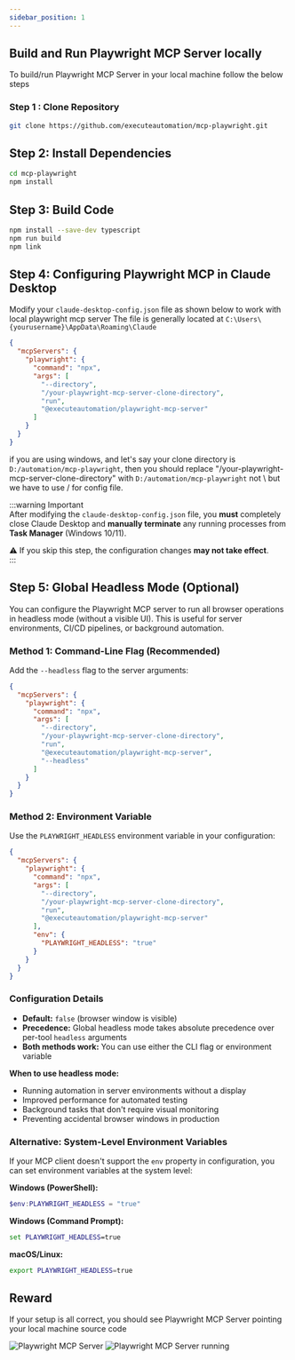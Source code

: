 ```yaml
---
sidebar_position: 1
---
```


## Build and Run Playwright MCP Server locally
To build/run Playwright MCP Server in your local machine follow the below steps

### Step 1 : Clone Repository

```bash
git clone https://github.com/executeautomation/mcp-playwright.git
```

## Step 2: Install Dependencies
```bash
cd mcp-playwright
npm install
```

## Step 3: Build Code
```bash
npm install --save-dev typescript
npm run build
npm link
```

## Step 4: Configuring Playwright MCP in Claude Desktop 

Modify your `claude-desktop-config.json` file as shown below to work with local playwright mcp server
The file is generally located at `C:\Users\{yourusername}\AppData\Roaming\Claude`

```json
{
  "mcpServers": {
    "playwright": {
      "command": "npx",
      "args": [
        "--directory",
        "/your-playwright-mcp-server-clone-directory",
        "run",
        "@executeautomation/playwright-mcp-server"
      ]
    }
  }
}
```
if you are using windows, and let's say your clone directory is `D:/automation/mcp-playwright`, 
then you should replace "/your-playwright-mcp-server-clone-directory" with `D:/automation/mcp-playwright` 
not \ but we have to use / for config file.


:::warning Important  
After modifying the `claude-desktop-config.json` file, you **must** completely close Claude Desktop and **manually terminate** any running processes from **Task Manager** (Windows 10/11).  

⚠️ If you skip this step, the configuration changes **may not take effect**.  
:::

## Step 5: Global Headless Mode (Optional)

You can configure the Playwright MCP server to run all browser operations in headless mode (without a visible UI). This is useful for server environments, CI/CD pipelines, or background automation.

### Method 1: Command-Line Flag (Recommended)

Add the `--headless` flag to the server arguments:

```json
{
  "mcpServers": {
    "playwright": {
      "command": "npx",
      "args": [
        "--directory",
        "/your-playwright-mcp-server-clone-directory",
        "run",
        "@executeautomation/playwright-mcp-server",
        "--headless"
      ]
    }
  }
}
```

### Method 2: Environment Variable

Use the `PLAYWRIGHT_HEADLESS` environment variable in your configuration:

```json
{
  "mcpServers": {
    "playwright": {
      "command": "npx",
      "args": [
        "--directory",
        "/your-playwright-mcp-server-clone-directory",
        "run",
        "@executeautomation/playwright-mcp-server"
      ],
      "env": {
        "PLAYWRIGHT_HEADLESS": "true"
      }
    }
  }
}
```

### Configuration Details

- **Default:** `false` (browser window is visible)
- **Precedence:** Global headless mode takes absolute precedence over per-tool `headless` arguments
- **Both methods work:** You can use either the CLI flag or environment variable

**When to use headless mode:**
- Running automation in server environments without a display
- Improved performance for automated testing
- Background tasks that don't require visual monitoring
- Preventing accidental browser windows in production

### Alternative: System-Level Environment Variables

If your MCP client doesn't support the `env` property in configuration, you can set environment variables at the system level:

**Windows (PowerShell):**
```powershell
$env:PLAYWRIGHT_HEADLESS = "true"
```

**Windows (Command Prompt):**
```cmd
set PLAYWRIGHT_HEADLESS=true
```

**macOS/Linux:**
```bash
export PLAYWRIGHT_HEADLESS=true
```

## Reward
If your setup is all correct, you should see Playwright MCP Server pointing your local machine source code

![Playwright MCP Server](./img/mcp-server.png)
![Playwright MCP Server running](./img/mcp-server-running.png)
